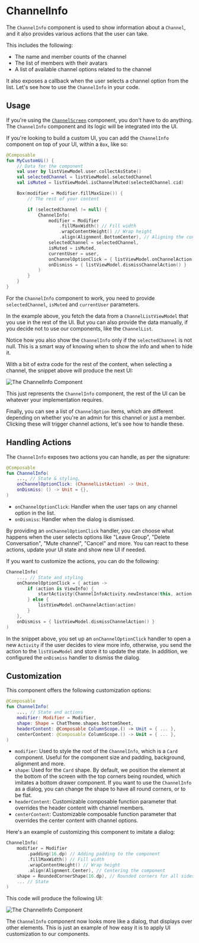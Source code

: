# ChannelInfo

The `ChannelInfo` component is used to show information about a `Channel`, and it also provides various actions that the user can take.

This includes the following:
- The name and member counts of the channel
- The list of members with their avatars
- A list of available channel options related to the channel

It also exposes a callback when the user selects a channel option from the list. Let's see how to use the `ChannelInfo` in your code.

## Usage

If you're using the [`ChannelScreen`](./01-channels-screen.mdx) component, you don't have to do anything. The `ChannelInfo` component and its logic will be integrated into the UI.

If you're looking to build a custom UI, you can add the `ChannelInfo` component on top of your UI, within a `Box`, like so:

```kotlin
@Composable
fun MyCustomUi() {
    // Data for the component
    val user by listViewModel.user.collectAsState()
    val selectedChannel = listViewModel.selectedChannel
    val isMuted = listViewModel.isChannelMuted(selectedChannel.cid)

    Box(modifier = Modifier.fillMaxSize()) {
        // The rest of your content

        if (selectedChannel != null) {
            ChannelInfo(
                modifier = Modifier
                    .fillMaxWidth() // Fill width
                    .wrapContentHeight() // Wrap height
                    .align(Alignment.BottomCenter), // Aligning the content to the bottom
                selectedChannel = selectedChannel,
                isMuted = isMuted,
                currentUser = user,
                onChannelOptionClick = { listViewModel.onChannelAction(it) },
                onDismiss = { listViewModel.dismissChannelAction() }
            )
        }
    }
}
```

For the `ChannelInfo` component to work, you need to provide `selectedChannel`, `isMuted` and `currentUser` parameters.

In the example above, you fetch the data from a `ChannelListViewModel` that you use in the rest of the UI. But you can also provide the data manually, if you decide not to use our components, like the `ChannelList`.

Notice how you also show the `ChannelInfo` only if the `selectedChannel` is not null. This is a smart way of knowing when to show the info and when to hide it.

With a bit of extra code for the rest of the content, when selecting a channel, the snippet above will produce the next UI:

![The ChannelInfo Component](../../assets/compose_default_channel_info_component.png)

This just represents the `ChannelInfo` component, the rest of the UI can be whatever your implementation requires.

Finally, you can see a list of `ChannelOption` items, which are different depending on whether you're an admin for this channel or just a member. Clicking these will trigger channel actions, let's see how to handle these.

## Handling Actions

The `ChannelInfo` exposes two actions you can handle, as per the signature:

```kotlin
@Composable
fun ChannelInfo(
    ..., // State & styling,
    onChannelOptionClick: (ChannelListAction) -> Unit,
    onDismiss: () -> Unit = {},
)
```

* `onChannelOptionClick`: Handler when the user taps on any channel option in the list.
* `onDismiss`: Handler when the dialog is dismissed.

By providing an `onChannelOptionClick` handler, you can choose what happens when the user selects options like "Leave Group", "Delete Conversation", "Mute channel", "Cancel" and more. You can react to these actions, update your UI state and show new UI if needed.

If you want to customize the actions, you can do the following:

```kotlin
ChannelInfo(
    ..., // State and styling
    onChannelOptionClick = { action ->
        if (action is ViewInfo) {
            startActivity(ChannelInfoActivity.newInstance(this, action.channel.id))
        } else {
            listViewModel.onChannelAction(action)
        }
    },
    onDismiss = { listViewModel.dismissChannelAction() }
)
```

In the snippet above, you set up an `onChannelOptionClick` handler to open a new `Activity` if the user decides to view more info, otherwise, you send the action to the `listViewModel` and store it to update the state. In addition, we configured the `onDismiss` handler to dismiss the dialog.

## Customization

This component offers the following customization options:

```kotlin
@Composable
fun ChannelInfo(
	..., // State and actions
    modifier: Modifier = Modifier,
    shape: Shape = ChatTheme.shapes.bottomSheet,
    headerContent: @Composable ColumnScope.() -> Unit = { ... },
    centerContent: @Composable ColumnScope.() -> Unit = { ... },
)
```

* `modifier`: Used to style the root of the `ChannelInfo`, which is a `Card` component. Useful for the component size and padding, background, alignment and more.
* `shape`: Used for the `Card` shape. By default, we position the element at the bottom of the screen with the top corners being rounded, which imitates a bottom drawer component. If you want to use the `ChannelInfo` as a dialog, you can change the shape to have all round corners, or to be flat.
* `headerContent`: Customizable composable function parameter that overrides the header content with channel members.
* `centerContent`: Customizable composable function parameter that overrides the center content with channel options.

Here's an example of customizing this component to imitate a dialog:

```kotlin
ChannelInfo(
    modifier = Modifier
        .padding(16.dp) // Adding padding to the component
        .fillMaxWidth() // Fill width
        .wrapContentHeight() // Wrap height
        .align(Alignment.Center), // Centering the component
    shape = RoundedCornerShape(16.dp), // Rounded corners for all sides
    ... // State
)
```

This code will produce the following UI:

![The ChannelInfo Component](../../assets/compose_custom_channel_info_component.png)

The `ChannelInfo` component now looks more like a dialog, that displays over other elements. This is just an example of how easy it is to apply UI customization to our components.
